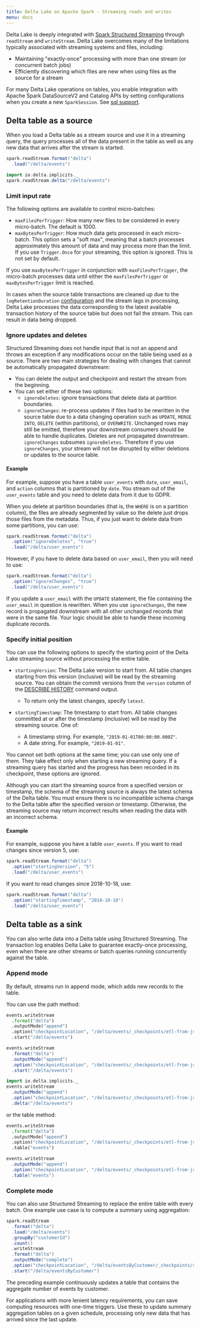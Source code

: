 ```yaml
---
title: Delta Lake on Apache Spark - Streaming reads and writes
menu: docs
---
```


Delta Lake is deeply integrated with [Spark Structured Streaming](https://spark.apache.org/docs/latest/structured-streaming-programming-guide.html) through `readStream` and `writeStream`. Delta Lake overcomes many of the limitations typically associated with streaming systems and files, including:

- Maintaining "exactly-once" processing with more than one stream (or concurrent batch jobs)
- Efficiently discovering which files are new when using files as the source for a stream

For many Delta Lake operations on tables, you enable integration with Apache Spark DataSourceV2 and Catalog APIs by setting configurations when you create a new `SparkSession`. See [sql support](https://delta.io/docs/spark/delta-batch#sql-support).

<a id="stream-source"></a>

## Delta table as a source

When you load a Delta table as a stream source and use it in a streaming query, the query processes all of the data present in the table as well as any new data that arrives after the stream is started.

```scala
spark.readStream.format("delta")
  .load("/delta/events")

import io.delta.implicits._
spark.readStream.delta("/delta/events")
```

### Limit input rate

The following options are available to control micro-batches:

- `maxFilesPerTrigger`: How many new files to be considered in every micro-batch. The default is 1000.
- `maxBytesPerTrigger`: How much data gets processed in each micro-batch. This option sets a "soft max", meaning that a batch processes approximately this amount of data and may process more than the limit. If you use `Trigger.Once` for your streaming, this option is ignored. This is not set by default.

If you use `maxBytesPerTrigger` in conjunction with `maxFilesPerTrigger`, the micro-batch processes data until either the `maxFilesPerTrigger` or `maxBytesPerTrigger` limit is reached.

In cases when the source table transactions are cleaned up due to the `logRetentionDuration` [configuration](https://delta.io/docs/spark/delta-batch#data-retention) and the stream lags in processing, Delta Lake processes the data corresponding to the latest available transaction history of the source table but does not fail the stream. This can result in data being dropped.

### Ignore updates and deletes

Structured Streaming does not handle input that is not an append and throws an exception if any modifications occur on the table being used as a source. There are two main strategies for dealing with changes that cannot be automatically propagated downstream:

- You can delete the output and checkpoint and restart the stream from the beginning.
- You can set either of these two options:
  - `ignoreDeletes`: ignore transactions that delete data at partition boundaries.
  - `ignoreChanges`: re-process updates if files had to be rewritten in the source table due to a data changing operation such as `UPDATE`, `MERGE INTO`, `DELETE` (within partitions), or `OVERWRITE`. Unchanged rows may still be emitted, therefore your downstream consumers should be able to handle duplicates. Deletes are not propagated downstream. `ignoreChanges` subsumes `ignoreDeletes`. Therefore if you use `ignoreChanges`, your stream will not be disrupted by either deletions or updates to the source table.

#### Example

For example, suppose you have a table `user_events` with `date`, `user_email`, and `action` columns that is partitioned by `date`. You stream out of the `user_events` table and you need to delete data from it due to GDPR.

When you delete at partition boundaries (that is, the `WHERE` is on a partition column), the files are already segmented by value so the delete just drops those files from the metadata. Thus, if you just want to delete data from some partitions, you can use:

```scala
spark.readStream.format("delta")
  .option("ignoreDeletes", "true")
  .load("/delta/user_events")
```

However, if you have to delete data based on `user_email`, then you will need to use:

```scala
spark.readStream.format("delta")
  .option("ignoreChanges", "true")
  .load("/delta/user_events")
```

If you update a `user_email` with the `UPDATE` statement, the file containing the `user_email` in question is rewritten. When you use `ignoreChanges`, the new record is propagated downstream with all other unchanged records that were in the same file. Your logic should be able to handle these incoming duplicate records.

### Specify initial position

You can use the following options to specify the starting point of the Delta Lake streaming source without processing the entire table.

- `startingVersion`: The Delta Lake version to start from. All table changes starting from this version (inclusive) will be read by the streaming source. You can obtain the commit versions from the `version` column of the [DESCRIBE HISTORY](https://delta.io/docs/spark/utilities#delta-history) command output.

  - To return only the latest changes, specify `latest`.

- `startingTimestamp`: The timestamp to start from. All table changes committed at or after the timestamp (inclusive) will be read by the streaming source. One of:

  - A timestamp string. For example, `"2019-01-01T00:00:00.000Z"`.
  - A date string. For example, `"2019-01-01"`.

You cannot set both options at the same time; you can use only one of them. They take effect only when starting a new streaming query. If a streaming query has started and the progress has been recorded in its checkpoint, these options are ignored.

Although you can start the streaming source from a specified version or timestamp, the schema of the streaming source is always the latest schema of the Delta table. You must ensure there is no incompatible schema change to the Delta table after the specified version or timestamp. Otherwise, the streaming source may return incorrect results when reading the data with an incorrect schema.

#### Example

For example, suppose you have a table `user_events`. If you want to read changes since version 5, use:

```scala
spark.readStream.format("delta")
  .option("startingVersion", "5")
  .load("/delta/user_events")
```

If you want to read changes since 2018-10-18, use:

```scala
spark.readStream.format("delta")
  .option("startingTimestamp", "2018-10-18")
  .load("/delta/user_events")
```

<a id="stream-sink"></a>

## Delta table as a sink

You can also write data into a Delta table using Structured Streaming. The transaction log enables Delta Lake to guarantee exactly-once processing, even when there are other streams or batch queries running concurrently against the table.

<a id="streaming-append"></a>

### Append mode

By default, streams run in append mode, which adds new records to the table.

You can use the path method:

```python
events.writeStream
  .format("delta")
  .outputMode("append")
  .option("checkpointLocation", "/delta/events/_checkpoints/etl-from-json")
  .start("/delta/events")
```

```scala
events.writeStream
  .format("delta")
  .outputMode("append")
  .option("checkpointLocation", "/delta/events/_checkpoints/etl-from-json")
  .start("/delta/events")

import io.delta.implicits._
events.writeStream
  .outputMode("append")
  .option("checkpointLocation", "/delta/events/_checkpoints/etl-from-json")
  .delta("/delta/events")
```

or the table method:

```python
events.writeStream
  .format("delta")
  .outputMode("append")
  .option("checkpointLocation", "/delta/events/_checkpoints/etl-from-json")
  .table("events")
```

```scala
events.writeStream
  .outputMode("append")
  .option("checkpointLocation", "/delta/events/_checkpoints/etl-from-json")
  .table("events")
```

### Complete mode

You can also use Structured Streaming to replace the entire table with every batch. One example use case is to compute a summary using aggregation:

```scala
spark.readStream
  .format("delta")
  .load("/delta/events")
  .groupBy("customerId")
  .count()
  .writeStream
  .format("delta")
  .outputMode("complete")
  .option("checkpointLocation", "/delta/eventsByCustomer/_checkpoints/streaming-agg")
  .start("/delta/eventsByCustomer")
```

The preceding example continuously updates a table that contains the aggregate number of events by customer.

For applications with more lenient latency requirements, you can save computing resources with one-time triggers. Use these to update summary aggregation tables on a given schedule, processing only new data that has arrived since the last update.
